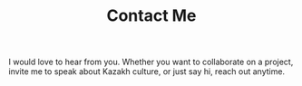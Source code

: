 ﻿---
title: "Contact Me"
email: "hello@aluaportfolio.ca"
ctaLabel: "Say Hello"
socialLinks:
  - label: "LinkedIn"
    href: "https://www.linkedin.com/in/alua-cultural-storyteller"
  - label: "GitHub"
    href: "https://github.com/alua-projects"
  - label: "YouTube"
    href: "https://www.youtube.com/@aluaexplores"
---
I would love to hear from you. Whether you want to collaborate on a project, invite me to speak about Kazakh culture, or just say hi, reach out anytime.
